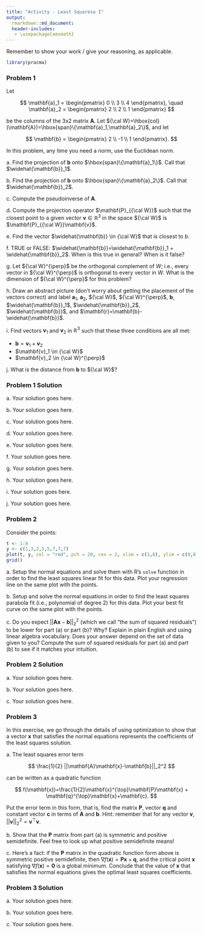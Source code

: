 ```yaml
---
title: "Activity - Least Squaresa I"
output:
  rmarkdown::md_document:
  header-includes:
   - \usepackage{amsmath}
---
```


\renewcommand{\vec}[1]{\mathbf{#1}}
\renewcommand{\mat}[1]{\mathbf{#1}}

Remember to show your work / give your reasoning, as applicable.

```r
library(pracma)
```

### Problem 1

Let

$$
\vec{a}_1 = \begin{pmatrix} 0 \\ 3 \\ 4 \end{pmatrix}, \quad \vec{a}_2 = \begin{pmatrix} 2 \\ 2 \\ 1 \end{pmatrix}
$$

be the columns of the 3x2 matrix $\mat{A}$. Let ${\cal W}=\hbox{col}(\mat{A})=\hbox{span}\{\vec{a}_1,\vec{a}_2\}$, and let

$$
\vec{b} = \begin{pmatrix} 2 \\ -1 \\ 1 \end{pmatrix}.
$$

In this problem, any time you need a norm, use the Euclidean norm.

a\. Find the projection of $\vec{b}$ onto $\hbox{span}\{\vec{a}_1\}$. Call that $\widehat{\vec{b}}_1$.

b\. Find the projection of $\vec{b}$ onto $\hbox{span}\{\vec{a}_2\}$. Call that $\widehat{\vec{b}}_2$.

c\. Compute the pseudoinverse of $\mat{A}$.

d\. Compute the projection operator $\mat{P}_{{\cal W}}$ such that the closest point to a given vector $\vec{v} \in \mathbb{R}^3$ in the space ${\cal W}$ is $\vec{P}_{{\cal W}}\vec{v}$.

e\. Find the vector $\widehat{\vec{b}} \in {\cal W}$ that is closest to $b$.

f\. TRUE or FALSE: $\widehat{\vec{b}}=\widehat{\vec{b}}_1 + \widehat{\vec{b}}_2$. When is this true in general? When is it false?

g\. Let ${\cal W}^{\perp}$ be the orthogonal complement of $W$; i.e., every vector in ${\cal W}^{\perp}$ is orthogonal to every vector in $W$. What is the dimension of ${\cal W}^{\perp}$ for this problem?

h\. Draw an abstract picture (don't worry about getting the placement of the vectors correct) and label $\vec{a}_1$, $\vec{a}_2$, ${\cal W}$, ${\cal W}^{\perp}$, $\vec{b}$, $\widehat{\vec{b}}_1$, $\widehat{\vec{b}}_2$, $\widehat{\vec{b}}$, and $\vec{r}=\vec{b}-\widehat{\vec{b}}$.

i\. Find vectors $\vec{v}_1$ and $\vec{v}_2$ in $\mathbb{R}^3$ such that these three conditions are all met:

  -   $\vec{b}=\vec{v}_1+\vec{v}_2$
  -   $\vec{v}_1 \in {\cal W}$
  -   $\vec{v}_2 \in {\cal W}^{\perp}$

j\. What is the distance from $\vec{b}$ to ${\cal W}$?

### Problem 1 Solution

a\. Your solution goes here.

b\. Your solution goes here.

c\. Your solution goes here.

d\. Your solution goes here.

e\. Your solution goes here.

f\. Your solution goes here.

g\. Your solution goes here.

h\. Your solution goes here.

i\. Your solution goes here.

j\. Your solution goes here.


### Problem 2

Consider the points:

```r
t <- 1:8
y <- c(1,3,2,5,5,7,7,7)
plot(t, y, col = "red", pch = 20, cex = 2, xlim = c(1,8), ylim = c(0,8))
grid()
```

a\. Setup the normal equations and solve them with R's `solve` function in order to find the least squares linear fit for this data. Plot your regression line on the same plot with the points.

b\. Setup and solve the normal equations in order to find the least squares parabola fit (i.e., polynomial of degree 2) for this data. Plot your best fit curve on the same plot with the points.

c\. Do you expect $||\mat{A}\vec{x}-\vec{b}||_2^2$ (which we call "the sum of squared residuals") to be lower for part (a) or part (b)? Why? Explain in plain English and using linear algebra vocabulary. Does your answer depend on the set of data given to you? Compute the sum of squared residuals for part (a) and part (b) to see if it matches your intuition.

### Problem 2 Solution

a\. Your solution goes here.

b\.  Your solution goes here.

c\.  Your solution goes here.

### Problem 3

In this exercise, we go through the details of using optimization to show that a vector $\vec{x}$ that satisfies the normal equations represents the coefficients of the least squares solution. 

a\. The least squares error term

$$
\frac{1}{2} ||\mat{A}\vec{x}-\vec{b}||_2^2
$$

can be written as a quadratic function 

$$
f(\vec{x})=\frac{1}{2}\vec{x}^{\top}\mat{P}\vec{x} + \vec{q}^{\top}\vec{x}+\vec{c}.
$$

Put the error term in this form, that is, find the matrix $\mat{P}$, vector $\vec{q}$ and constant vector $\vec{c}$ in terms of $\mat{A}$ and $\vec{b}$. Hint: remember that for any vector $\vec{v}$, $||\vec{v}||_2^2=\vec{v}^{\top}\vec{v}$.

b\. Show that the $\mat{P}$ matrix from part (a) is symmetric and positive semidefinite. Feel free to look up what positive semidefinite means!

c\. Here's a fact: if the $\mat{P}$ matrix in the quadratic function form above is symmetric positive semidefinite, then $\nabla f(\vec{x})=\mat{P}\vec{x}+\vec{q}$, and the critical point $\vec{x}$ satisfying $\nabla f (\vec{x})=\vec{0}$ is a global minimum. Conclude that the value of $\vec{x}$ that satisfies the normal equations gives the optimal least squares coefficients.

### Problem 3 Solution

a\. Your solution goes here.

b\. Your solution goes here.

c\. Your solution goes here.
